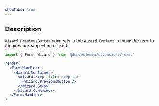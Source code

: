 ```yaml
---
showTabs: true
---
```


## Description

`Wizard.PreviousButton` connects to the `Wizard.Context` to move the user to the previous step when clicked.

```jsx
import { Form, Wizard } from '@dnb/eufemia/extensions/forms'

render(
  <Form.Handler>
    <Wizard.Container>
      <Wizard.Step title="Step 1">
        <Wizard.PreviousButton />
      </Wizard.Step>
    </Wizard.Container>
  </Form.Handler>,
)
```
